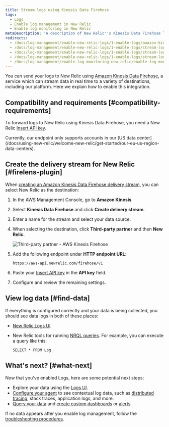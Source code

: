 ```yaml
---
title: Stream logs using Kinesis Data Firehose
tags:
  - Logs
  - Enable log management in New Relic
  - Enable log monitoring in New Relic
metaDescription: 'A description of New Relic''s Kinesis Data Firehose logging plugin, and how to install it and configure it.'
redirects:
  - /docs/log-management/enable-new-relic-logs/1-enable-logs/amazon-kinesis-data-firehose
  - /docs/log-management/enable-new-relic-logs/1-enable-logs/stream-logs-new-relic-using-amazon-kinesis-data-firehose
  - /docs/log-management/enable-new-relic-logs/1-enable-logs/stream-logs-new-relic-using-kinesis-data-firehose
  - /docs/log-management/enable-new-relic-logs/1-enable-logs/stream-logs-using-kinesis-data-firehose
  - /docs/log-management/enable-log-monitoring-new-relic/enable-log-monitoring-new-relic/stream-logs-using-kinesis-data-firehose
---
```


You can send your logs to New Relic using [Amazon Kinesis Data Firehose](https://docs.aws.amazon.com/firehose/latest/dev/what-is-this-service.html), a service which can stream data in real time to a variety of destinations, including our platform. Here we explain how to enable this integration.

## Compatibility and requirements [#compatibility-requirements]

To forward logs to New Relic using Kinesis Data Firehose, you need a New Relic [Insert API key](/docs/insights/insights-data-sources/custom-data/send-custom-events-event-api#register).

<Callout variant="important">
  Currently, our endpoint only supports accounts in our [US data center](/docs/using-new-relic/welcome-new-relic/get-started/our-eu-us-region-data-centers).
</Callout>

## Create the delivery stream for New Relic [#firelens-plugin]

When [creating an Amazon Kinesis Data Firehose delivery stream](https://docs.aws.amazon.com/firehose/latest/dev/basic-create.html), you can select New Relic as the destination:

1. In the AWS Management Console, go to **Amazon Kinesis**.
2. Select **Kinesis Data Firehose** and click **Create delivery stream**.
3. Enter a name for the stream and select your data source.
4. When selecting the destination, click **Third-party partner** and then **New Relic.**

   ![Third-party partner - AWS Kinesis Firehose](./images/3rd-party-firehose.png "Third-party partner - AWS Kinesis Firehose")
5. Add the following endpoint under **HTTP endpoint URL**:

   ```
   https://aws-api.newrelic.com/firehose/v1
   ```
6. Paste your [Insert API key](https://docs.newrelic.com/docs/insights/insights-data-sources/custom-data/send-custom-events-event-api#register) in the **API key** field.
7. Configure and review the remaining settings.

## View log data [#find-data]

If everything is configured correctly and your data is being collected, you should see data logs in both of these places:

* [New Relic Logs UI](https://one.newrelic.com/launcher/logger.log-launcher)
* New Relic tools for running [NRQL queries](/docs/chart-builder/use-chart-builder/choose-data/use-advanced-nrql-mode-specify-data). For example, you can execute a query like this:

  ```
  SELECT * FROM Log
  ```

## What's next? [#what-next]

Now that you've enabled Logs, here are some potential next steps:

* Explore your data using the [Logs UI](/docs/explore-your-data-new-relic-logs-ui).
* [Configure your agent](/docs/log-management/new-relic-logs/enable-logs-context/enable-logs-context-apm-agents) to see contextual log data, such as [distributed tracing](/docs/understand-dependencies/distributed-tracing/get-started/introduction-distributed-tracing), stack traces, application logs, and more.
* [Query your data](/docs/using-new-relic/data/understand-data/query-new-relic-data) and [create custom dashboards](/docs/dashboards/new-relic-one-dashboards/get-started/introduction-new-relic-one-dashboards) or [alerts](/docs/alerts/new-relic-alerts/configuring-alert-policies/create-edit-or-find-alert-policy).

If no data appears after you enable log management, follow the [troubleshooting procedures](/docs/log-management/new-relic-logs/troubleshooting/no-data-appears-logs).
